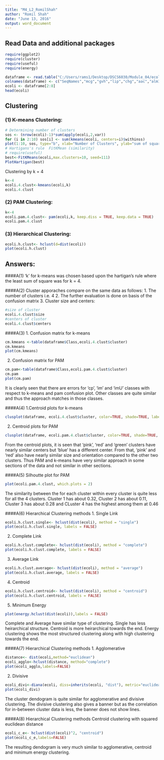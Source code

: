 ```yaml
---
title: "M4_L2_RomilShah"
author: "Romil Shah"
date: "June 13, 2016"
output: word_document
---
```


## Read Data and additional packages

```r
require(ggplot2)
require(cluster)
require(useful)
require(energy)

dataframe <- read.table("C:/Users/rams1/Desktop/DSCS6030/Module_04/ecoli.data")
colnames(dataframe) <- c("SeqNames","mcg","gvh","lip","chg","aac","alm1","alm2","Class")
ecoli <- dataframe[2:8]
head(ecoli)
```

## Clustering

### (1) K-means Clustering:

```r
# Determining number of clusters 
sos <- (nrow(ecoli)-1)*sum(apply(ecoli,2,var))
for (i in 2:10) sos[i] <- sum(kmeans(ecoli, centers=i)$withinss)
plot(1:10, sos, type="b", xlab="Number of Clusters", ylab="sum of squares")
# Hartigans's rule  FitKMean (similarity)
# require(useful)
best<-FitKMeans(ecoli,max.clusters=10, seed=111) 
PlotHartigan(best)
```

Clustering by k = 4

```r
k<-4
ecoli.4.clust<-kmeans(ecoli,k)
ecoli.4.clust
```

### (2) PAM Clustering:

```r
k<-4
ecoli.pam.4.clust<- pam(ecoli,k, keep.diss = TRUE, keep.data = TRUE)
ecoli.pam.4.clust
```

### (3) Hierarchical Clustering:

```r
ecoli.h.clust<- hclust(d=dist(ecoli))
plot(ecoli.h.clust)
```


## Answers:

####A(1)
'k' for k-means was chosen based upon the hartigan's rule where the least sum of square was for k = 4.

####A(2)
Cluster apporaches compare on the same data as follows:
1. The number of clusters i.e. 4
2. The further evaluation is done on basis of the confusion matrix
3. Cluster size and centers:
```r
#size of cluster
ecoli.4.clust$size
#centers of cluster
ecoli.4.clust$centers
```

####A(3)
1. Confusion matrix for k-means
```r
cm.kmeans <-table(dataframe$Class,ecoli.4.clust$cluster)
cm.kmeans
plot(cm.kmeans)
```
2. Confusion matrix for PAM
```r
cm.pam<-table(dataframe$Class,ecoli.pam.4.clust$cluster)
cm.pam
plot(cm.pam)
```
It is clearly seen that there are errors for 'cp', 'im' and 'imU' classes with respect to k-means and pam confusion plot. Other classes are quite similar and thus the approach matches in those classes.

####A(4)
1.Centroid plots for k-means
```r
clusplot(dataframe, ecoli.4.clust$cluster, color=TRUE, shade=TRUE, labels=2, lines=0)
```
2. Centroid plots for PAM
```r
clusplot(dataframe, ecoli.pam.4.clust$cluster, color=TRUE, shade=TRUE, labels=2, lines=0)
```
From the centroid plots, it is seen that 'pink', 'red' and 'green' clusters have nearly similar centers but 'blue' has a different center.
From that, 'pink' and 'red' also have nearly similar size and orientation compared to the other two clusters. Thus PAM and k-means have very similar approach in some sections of the data and not similar in other sections.

####A(5)
Silhoutte plot for PAM
```r
plot(ecoli.pam.4.clust, which.plots = 2)
```
The similarity between the for each cluster within every cluster is quite less for all the 4 clusters. Cluster 1 has about 0.32, Cluster 2 has about 0.11, Cluster 3 has about 0.28 and CLuster 4 has the highest among them at 0.46

####A(6)
Hierarchical Clustering methods
1. Single Link
```r
ecoli.h.clust.single<- hclust(dist(ecoli), method = "single")
plot(ecoli.h.clust.single, labels = FALSE)
```
2. Complete Link
```r
ecoli.h.clust.complete<- hclust(dist(ecoli), method = "complete")
plot(ecoli.h.clust.complete, labels = FALSE)
```
3. Average Link
```r
ecoli.h.clust.average<- hclust(dist(ecoli), method = "average")
plot(ecoli.h.clust.average, labels = FALSE)
```
4. Centroid
```r
ecoli.h.clust.centroid<- hclust(dist(ecoli), method = "centroid")
plot(ecoli.h.clust.centroid, labels = FALSE)
```
5. Minimum Energy
```r
plot(energy.hclust(dist(ecoli)),labels = FALSE)
```
Complete and Average have similar type of clustering. Single has less heirarchical structure. Centroid is more heirarchical towards the end. Energy clustering shows the most structured clustering along with high clustering towards the end.

####A(7)
Hierarchical Clustering methods
1. Agglomerative
```r
distance<- dist(ecoli,method="euclidean") 
ecoli_agglo<-hclust(distance, method="complete")
plot(ecoli_agglo,labels=FALSE)
```
2. Divisive
```r
ecoli_divi<-diana(ecoli, diss=inherits(ecoli, "dist"), metric="euclidean")
plot(ecoli_divi)
```
The cluster dendogram is quite similar for agglomerative and divisive clustering. The divisive clustering also gives a banner but as the correlation for in-between cluster data is less, the banner does not show lines.

####A(8)
Hierarchical Clustering methods
Centroid clustering with squared euclidean distance
```r
ecoli_c_e<- hclust(dist(ecoli)^2, "centroid")
plot(ecoli_c_e,labels=FALSE)
```
The resulting dendogram is very much similar to agglomerative, centroid and minimum energy clustering. 